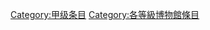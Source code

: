 {{catmore1|[[Wikipedia:博物馆专题|Wikipedia:博物馆专题]]}}
{{Articles by Quality|topic=博物館|project=博物館|format=toc}}
{{CategoryTOC}}
{{emptycat}}

[[Category:甲级条目|Category:甲级条目]]
[[Category:各等級博物館條目|Category:各等級博物館條目]]
